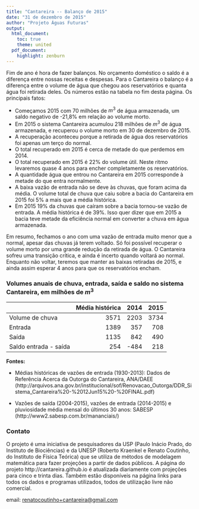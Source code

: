 ```yaml
---
title: "Cantareira -- Balanço de 2015"
date: "31 de dezembro de 2015"
author: "Projeto Águas Futuras"
output:
  html_document:
    toc: true
    theme: united
  pdf_document:
    highlight: zenburn
---
```


Fim de ano é hora de fazer balanços. No orçamento doméstico
o saldo é a diferença entre nossas receitas e despesas.
Para o Cantareira o balanço é a diferença entre
o volume de água que chegou aos reservatórios e quanta água foi retirada deles.
Os números estão na tabela no fim desta página. Os principais fatos:

* Começamos 2015 com 70 milhões de $m^3$ de água armazenada, um saldo negativo de -21,8% em relação ao volume morto.
* Em 2015 o sistema Cantareira acumulou 218 milhões de $m^3$ de água armazenada, e recuperou
o volume morto em 30 de dezembro de 2015.
* A recuperação aconteceu porque a retirada de água dos reservatórios foi apenas um terço do normal. 
* O total recuperado em 2015 é cerca de metade do que perdemos em 2014.
* O total recuperado em 2015 é 22% do volume útil. Neste ritmo levaremos quase 4 anos para encher completamente os reservatórios.
* A quantidade água que entrou no Cantareira em 2015 corresponde à metade do que entra normalmente. 
* A baixa vazão de entrada não se deve às chuvas, que foram acima da média. O volume total de chuva que caiu sobre
a bacia do Cantareira em 2015 foi 5% a mais que a média histórica.
* Em 2015 19% da chuvas que caíram sobre a bacia tornou-se vazão de entrada. A média histórica é de 39%.
Isso quer dizer que em 2015 a bacia teve metade da eficiência normal em converter a chuva em água armazenada.

Em resumo, fechamos o ano com uma vazão de entrada muito menor que a normal,
apesar das chuvas já terem voltado. Só foi possível recuperar o volume morto
por uma grande redução da retirada de água.  O Cantareira sofreu uma transição crítica,
e ainda é incerto quando voltará ao normal. Enquanto não voltar,
teremos que manter as baixas retiradas de 2015, e ainda assim esperar 4 anos para que os reservatórios
encham.

### Volumes anuais de chuva, entrada, saída e saldo no sistema Cantareira, em milhões de $m^3$

|                       | Média histórica | 2014 | 2015 |
|-----------------------|----------------:|-----:|-----:|
| Volume de chuva       |            3571 | 2203 | 3734 |
| Entrada               |            1389 |  357 |  708 |
| Saída                 |            1135 |  842 |  490 |
| Saldo entrada - saída |             254 | -484 |  218 |

**Fontes:**

* Médias históricas de vazões de entrada (1930-2013): Dados de Referência Acerca da Outorga do Cantareira, ANA/DAEE (http://arquivos.ana.gov.br/institucional/sof/Renovacao_Outorga/DDR_Sistema_Cantareira%20-%2012Jun15%20-%20FINAL.pdf)

* Vazões de saída (2004-2015), vazões de entrada (2014-2015) e pluviosidade média mensal do últimos 30 anos: SABESP (http://www2.sabesp.com.br/mananciais/)

### Contato

O projeto é uma iniciativa de pesquisadores da USP (Paulo Inácio Prado, do Instituto de Biociências)
e da UNESP (Roberto Kraenkel e Renato Coutinho, do Instituto de Física Teórica)
que se utiliza de métodos de modelagem matemática para fazer projeções a partir de dados públicos.
A página do projeto http://cantareira.github.io é atualizada diariamente com projeções para cinco e trinta dias.
Também estão disponíveis na página links para todos os dados e programas utilizados, todos de utilização livre não comercial.

email: <renatocoutinho+cantareira@gmail.com>
